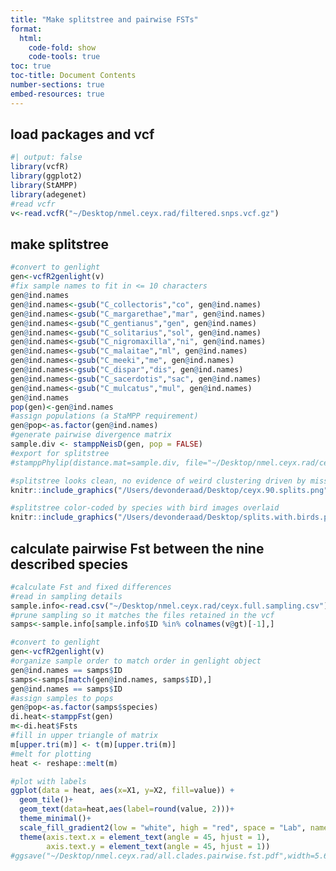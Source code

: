 ```yaml
---
title: "Make splitstree and pairwise FSTs"
format:
  html:
    code-fold: show
    code-tools: true
toc: true
toc-title: Document Contents
number-sections: true
embed-resources: true
---
```


## load packages and vcf
```r
#| output: false
library(vcfR)
library(ggplot2)
library(StAMPP)
library(adegenet)
#read vcfr
v<-read.vcfR("~/Desktop/nmel.ceyx.rad/filtered.snps.vcf.gz")
```

## make splitstree
```r
#convert to genlight
gen<-vcfR2genlight(v)
#fix sample names to fit in <= 10 characters
gen@ind.names
gen@ind.names<-gsub("C_collectoris","co", gen@ind.names)
gen@ind.names<-gsub("C_margarethae","mar", gen@ind.names)
gen@ind.names<-gsub("C_gentianus","gen", gen@ind.names)
gen@ind.names<-gsub("C_solitarius","sol", gen@ind.names)
gen@ind.names<-gsub("C_nigromaxilla","ni", gen@ind.names)
gen@ind.names<-gsub("C_malaitae","ml", gen@ind.names)
gen@ind.names<-gsub("C_meeki","me", gen@ind.names)
gen@ind.names<-gsub("C_dispar","dis", gen@ind.names)
gen@ind.names<-gsub("C_sacerdotis","sac", gen@ind.names)
gen@ind.names<-gsub("C_mulcatus","mul", gen@ind.names)
gen@ind.names
pop(gen)<-gen@ind.names
#assign populations (a StaMPP requirement)
gen@pop<-as.factor(gen@ind.names)
#generate pairwise divergence matrix
sample.div <- stamppNeisD(gen, pop = FALSE)
#export for splitstree
#stamppPhylip(distance.mat=sample.div, file="~/Desktop/nmel.ceyx.rad/ceyx.90.splits.txt")

#splitstree looks clean, no evidence of weird clustering driven by missing data
knitr::include_graphics("/Users/devonderaad/Desktop/ceyx.90.splits.png")

#splitstree color-coded by species with bird images overlaid
knitr::include_graphics("/Users/devonderaad/Desktop/splits.with.birds.png")
```

## calculate pairwise Fst between the nine described species
```r
#calculate Fst and fixed differences
#read in sampling details
sample.info<-read.csv("~/Desktop/nmel.ceyx.rad/ceyx.full.sampling.csv")
#prune sampling so it matches the files retained in the vcf
samps<-sample.info[sample.info$ID %in% colnames(v@gt)[-1],]

#convert to genlight
gen<-vcfR2genlight(v)
#organize sample order to match order in genlight object
gen@ind.names == samps$ID
samps<-samps[match(gen@ind.names, samps$ID),]
gen@ind.names == samps$ID
#assign samples to pops
gen@pop<-as.factor(samps$species)
di.heat<-stamppFst(gen)
m<-di.heat$Fsts
#fill in upper triangle of matrix
m[upper.tri(m)] <- t(m)[upper.tri(m)]
#melt for plotting
heat <- reshape::melt(m)

#plot with labels
ggplot(data = heat, aes(x=X1, y=X2, fill=value)) + 
  geom_tile()+
  geom_text(data=heat,aes(label=round(value, 2)))+
  theme_minimal()+
  scale_fill_gradient2(low = "white", high = "red", space = "Lab", name="Fst") +
  theme(axis.text.x = element_text(angle = 45, hjust = 1),
        axis.text.y = element_text(angle = 45, hjust = 1))
#ggsave("~/Desktop/nmel.ceyx.rad/all.clades.pairwise.fst.pdf",width=5.6, height=4, units="in")
```

